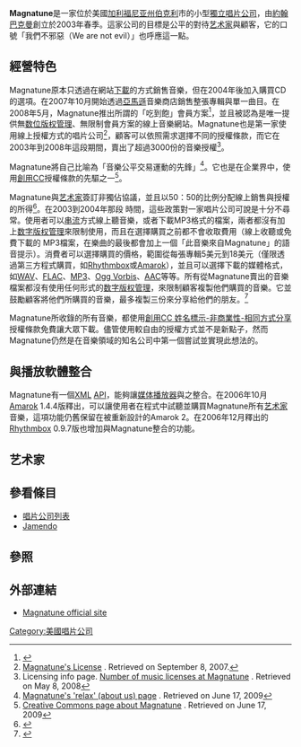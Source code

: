 {{Infobox online music service
| name = Magnatune
| logo = [[Image:magnatune.png|250px]]
| service_screenshot =
| launched  = 2003年春季
| pricing = 每張專輯12美元，或依授權方式而定
| platform = [[跨平台|跨平台]]
| format = [[MP3|MPEG Layer 3]] (.mp3), [[Advanced_Audio_Coding|Advanced Audio Coding]] (.m4a), [[Ogg|Ogg Vorbis]] (.ogg), [[FLAC|FLAC]] (.flac), [[WAV|WAV]] (.wav)
| restrictions = 無，[[Creative_Commons|創用CC]]授權條款
| catalogue = 316位[[艺术家|艺术家]], 730張[[音樂專輯|音樂專輯]]
| preview = 整首歌
| streaming = 整首歌
| burning_copying =
| trial =
| protocol = 超文本傳輸協定 ([[http|http]]://)
| availability = [[世界|全世界]]
| features =
| support =
| website= [http://www.magnatune.com/ www.magnatune.com]
| footnotes =
}}
'''Magnatune'''是一家位於美國[[加利福尼亚州|加利福尼亚州]][[伯克利|伯克利]]市的小型[[獨立唱片公司|獨立唱片公司]]，由[[John_Buckman|約翰巴克曼]]創立於2003年春季。這家公司的目標是公平的對待[[艺术家|艺术家]]與顧客，它的口號「我們不邪惡（We are not evil）」也呼應這一點。

==經營特色==
Magnatune原本只透過在網站[[上載和下載|下載]]的方式銷售音樂，但在2004年後加入購買CD的選項。在2007年10月開始透過[[Amazon.com|亞馬遜]]音樂商店銷售整張專輯與單一曲目。在2008年5月，Magnatune推出所謂的「吃到飽」會員方案<ref>{{Cite web |url=http://magnatune.com/compare_plans |title=Compare Membership Plans<!-- Bot generated  title --> |accessdate=2010-03-07 |archive-date=2019-09-13 |archive-url=https://web.archive.org/web/20190913210855/http://magnatune.com/compare_plans |dead-url=no }}</ref>，並且被認為是唯一提供無[[数位版权管理|数位版权管理]]、無限制會員方案的線上音樂網站。Magnatune也是第一家使用線上授權方式的唱片公司<ref>[http://magnatune.com/info/license Magnatune's License] {{Wayback|url=http://magnatune.com/info/license |date=20190914004911 }}. Retrieved on September 8,  2007.</ref>，顧客可以依照需求選擇不同的授權條款，而它在2003年到2008年這段期間，賣出了超過3000份的音樂授權<ref>Licensing info page. [http://www.magnatune.com/info/licensing Number of music licenses at Magnatune] {{Wayback|url=http://www.magnatune.com/info/licensing |date=20210125215252 }}. Retrieved on May 8,  2008</ref>。

Magnatune將自己比喻為「音樂公平交易運動的先鋒」<ref>[http://www.magnatune.com/relax  Magnatune's 'relax' (about us) page] {{Wayback|url=http://www.magnatune.com/relax |date=20170722025958 }}. Retrieved on June 17,  2009</ref>。它也是在企業界中，使用[[Creative__Commons|創用CC]]授權條款的先驅之一<ref>[http://creativecommons.org/audio/magnatune  Creative Commons page about Magnatune] {{Wayback|url=http://creativecommons.org/audio/magnatune |date=20150908061032 }}. Retrieved on June 17,  2009</ref>。

Magnatune與[[艺术家|艺术家]]簽訂非獨佔協議，並且以50：50的比例分配線上銷售與授權的所得<ref>{{cite web
|url=http://linuxjournal.com/article.php?sid=7220
|title=Magnatune,  an Open Music Experiment
|author=[[Linux_Journal|Linux Journal]], issue 118.
|date=2004-02-01
}}</ref>。在2003到2004年那段 時間，這些政策對一家唱片公司可說是十分不尋常。使用者可以[[流媒体|串流]]方式線上聽音樂，或者下載MP3格式的檔案，兩者都沒有加上[[数字版权管理|数字版权管理]]來限制使用，而且在選擇購買之前都不會收取費用（線上收聽或免費下載的  MP3檔案，在樂曲的最後都會加上一個「此音樂來自Magnatune」的語音提示）。消費者可以選擇購買的價格，範圍從每張專輯5美元到18美元（僅限透過第三方程式購買，如[[Rhythmbox|Rhythmbox]]或[[Amarok|Amarok]]），並且可以選擇下載的媒體格式，如[[WAV|WAV]]、[[FLAC|FLAC]]、[[MP3|MP3]]、[[Ogg|Ogg Vorbis]]、[[Advanced__Audio_Coding|AAC]]等等。所有從Magnatune賣出的音樂檔案都沒有使用任何形式的[[数字版权管理|数字版权管理]]，來限制顧客複製他們購買的音樂。它並鼓勵顧客將他們所購買的音樂，最多複製三份來分享給他們的朋友。<ref>{{cite web
|url=http://magnatune.com/info/give
|title=Give 3  Free Copies to Your Friends
|author=Magnatune
|accessdate=2010-03-07
|archive-date=2021-01-25
|archive-url=https://web.archive.org/web/20210125202443/http://magnatune.com/info/give
|dead-url=no
}}</ref>

Magnatune所收錄的所有音樂，都使用[[Creative__Commons#.E5.85.AD.E7.A8.AE.E6.A0.B8.E5.BF.83.E6.8E.88.E6.AC.8A.E6.A2.9D.E6.AC.BE|創用CC 姓名標示-非商業性-相同方式分享]]授權條款免費讓大眾下載。儘管使用較自由的授權方式並不是新點子，然而  Magnatune仍然是在音樂領域的知名公司中第一個嘗試並實現此想法的。

==與播放軟體整合==
Magnatune有一個[[XML|XML]] [[应用程序接口|API]]，能夠讓[[媒体播放器|媒体播放器]]與之整合。在2006年10月[[Amarok|Amarok]] 1.4.4版釋出，可以讓使用者在程式中試聽並購買Magnatune所有[[艺术家|艺术家]]音樂，這項功能仍舊保留在被重新設計的Amarok 2。在2006年12月釋出的[[Rhythmbox|Rhythmbox]] 0.9.7版也增加與Magnatune整合的功能。

==艺术家==
{{main|與Magnatune簽約的艺术家列表}}

==參看條目==
* [[唱片公司列表|唱片公司列表]]
* [[Jamendo|Jamendo]]

==參照==
{{reflist}}

==外部連結==
* [http://www.magnatune.com/ Magnatune official site] {{Wayback|url=http://www.magnatune.com/ |date=20201205061556 }}

[[Category:美國唱片公司|Category:美國唱片公司]]
